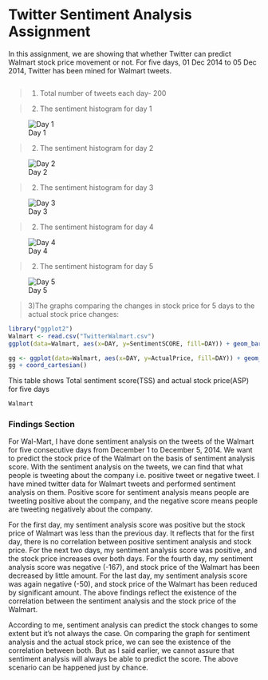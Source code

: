 Twitter Sentiment Analysis Assignment
========================================================

In this assignment, we are showing that whether Twitter can predict Walmart stock price movement or not. For five days, 01 Dec 2014 to 05 Dec 2014, Twitter has been mined for Walmart tweets. 
 
```r

```
>1) Total number of tweets each day- 200

>2) The sentiment histogram for day 1

![Day 1](https://raw.githubusercontent.com/ektapaliwal/IT497Research/master/Walmart_day1.png)

>2) The sentiment histogram for day 2

![Day 2](https://raw.githubusercontent.com/ektapaliwal/IT497Research/master/Walmart_Day2.png)

>2) The sentiment histogram for day 3

![Day 3](https://raw.githubusercontent.com/ektapaliwal/IT497Research/master/Walmart_day3.png)

>2) The sentiment histogram for day 4

![Day 4](https://raw.githubusercontent.com/ektapaliwal/IT497Research/master/Walmart_day4.png)

>2) The sentiment histogram for day 5

![Day 5](https://raw.githubusercontent.com/ektapaliwal/IT497Research/master/Walmart_day5.png)

>3)The graphs comparing the changes in stock price for 5 days to the actual stock price changes:

```r
library("ggplot2")
Walmart <- read.csv("TwitterWalmart.csv")
ggplot(data=Walmart, aes(x=DAY, y=SentimentSCORE, fill=DAY)) + geom_bar(stat="identity") 

gg <- ggplot(data=Walmart, aes(x=DAY, y=ActualPrice, fill=DAY)) + geom_bar(stat="identity")
gg + coord_cartesian()

```

This table shows Total sentiment score(TSS) and actual stock price(ASP) for five days
```r
Walmart
```

<h3>Findings Section</h3>
<p>
For Wal-Mart, I have done sentiment analysis on the tweets of the Walmart for five consecutive days from December 1 to December 5, 2014. We want to predict the stock price of the Walmart on the basis of sentiment analysis score. With the sentiment analysis on the tweets, we can find that what people is tweeting about the company i.e. positive tweet or negative tweet. I have mined twitter data for Walmart tweets and performed sentiment analysis on them. Positive score for sentiment analysis means people are tweeting positive about the company, and the negative score means people are tweeting negatively about the company.
</p>
<p>
For the first day, my sentiment analysis score was positive but the stock price of Walmart was less than the previous day. It reflects that for the first day, there is no correlation between positive sentiment analysis and stock price.  For the next two days, my sentiment analysis score was positive, and the stock price increases over both days. For the fourth day, my sentiment analysis score was negative (-167), and stock price of the Walmart has been decreased by little amount. For the last day, my sentiment analysis score was again negative (-50), and stock price of the Walmart has been reduced by significant amount. The above findings reflect the existence of the correlation between the sentiment analysis and the stock price of the Walmart.
</p>
<p>
According to me, sentiment analysis can predict the stock changes to some extent but it’s not always the case. On comparing the graph for sentiment analysis and the actual stock price, we can see the existence of the correlation between both. But as I said earlier, we cannot assure that sentiment analysis will always be able to predict the score. The above scenario can be happened just by chance.

</p>

